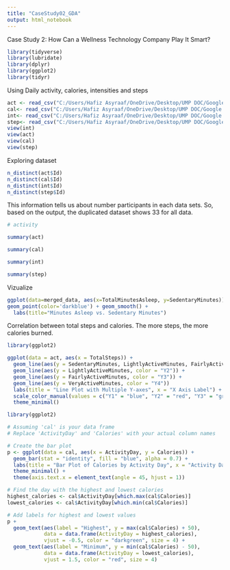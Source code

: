 ---
title: "CaseStudy02_GDA"
output: html_notebook
---

Case Study 2: How Can a Wellness Technology
Company Play It Smart?

```{r}
library(tidyverse)
library(lubridate)
library(dplyr)
library(ggplot2)
library(tidyr)
```

Using Daily activity, calories, intensities and steps

```{r}
act <- read_csv("C:/Users/Hafiz Asyraaf/OneDrive/Desktop/UMP DOC/Google Data Analytics Cert/Dataset Capstone/bellabeat/dailyActivity_merged.csv")
cal<- read_csv("C:/Users/Hafiz Asyraaf/OneDrive/Desktop/UMP DOC/Google Data Analytics Cert/Dataset Capstone/bellabeat/dailyCalories_merged.csv")
int<- read_csv("C:/Users/Hafiz Asyraaf/OneDrive/Desktop/UMP DOC/Google Data Analytics Cert/Dataset Capstone/bellabeat/dailyIntensities_merged.csv")
step<- read_csv("C:/Users/Hafiz Asyraaf/OneDrive/Desktop/UMP DOC/Google Data Analytics Cert/Dataset Capstone/bellabeat/dailySteps_merged.csv")
view(int)
view(act)
view(cal)
view(step)

```
Exploring dataset


```{r}
n_distinct(act$Id)
n_distinct(cal$Id)
n_distinct(int$Id)
n_distinct(step$Id)

```

This information tells us about number participants in each data sets. So, based on the output, the duplicated dataset shows 33 for all data.

```{r}
# activity

summary(act)

summary(cal)

summary(int)

summary(step)

```
Vizualize
```{r}
ggplot(data=merged_data, aes(x=TotalMinutesAsleep, y=SedentaryMinutes)) + 
geom_point(color='darkblue') + geom_smooth() +
  labs(title="Minutes Asleep vs. Sedentary Minutes")

```
Correlation between total steps and calories. The more steps, the more calories burned.

```{r}
library(ggplot2)

ggplot(data = act, aes(x = TotalSteps)) +
  geom_line(aes(y = SedentaryMinutes, LightlyActiveMinutes, FairlyActiveMinutes, VeryActiveMinutes, color = "Y1")) +
  geom_line(aes(y = LightlyActiveMinutes, color = "Y2")) +
  geom_line(aes(y = FairlyActiveMinutes, color = "Y3")) +
  geom_line(aes(y = VeryActiveMinutes, color = "Y4"))
  labs(title = "Line Plot with Multiple Y-axes", x = "X Axis Label") +
  scale_color_manual(values = c("Y1" = "blue", "Y2" = "red", "Y3" = "green", "")) +
  theme_minimal()

```

```{r}

library(ggplot2)

# Assuming 'cal' is your data frame
# Replace 'ActivityDay' and 'Calories' with your actual column names

# Create the bar plot
p <- ggplot(data = cal, aes(x = ActivityDay, y = Calories)) +
  geom_bar(stat = "identity", fill = "blue", alpha = 0.7) +
  labs(title = "Bar Plot of Calories by Activity Day", x = "Activity Day", y = "Calories") +
  theme_minimal() +
  theme(axis.text.x = element_text(angle = 45, hjust = 1))

# Find the day with the highest and lowest calories
highest_calories <- cal$ActivityDay[which.max(cal$Calories)]
lowest_calories <- cal$ActivityDay[which.min(cal$Calories)]

# Add labels for highest and lowest values
p +
  geom_text(aes(label = "Highest", y = max(cal$Calories) + 50), 
            data = data.frame(ActivityDay = highest_calories), 
            vjust = -0.5, color = "darkgreen", size = 4) +
  geom_text(aes(label = "Minimum", y = min(cal$Calories) - 50), 
            data = data.frame(ActivityDay = lowest_calories), 
            vjust = 1.5, color = "red", size = 4)

```


